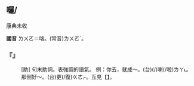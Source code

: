 
==囉/{{ruby|咯|ㄌㄨㄛ}}==

康典未收

'''國音''' <rt>ㄌㄨㄛ</rt>{{ruby|。|ㄌㄛ}}＝咯。(常音)<rt>ㄌㄨㄛˊ</rt>。

    

==='''『{{ruby|囉|·ㄌㄨㄛˊ}}』'''===
: [助] 句末助詞。表強調的語氣。 例：你去，就成～。(台){{ruby|汝|ㄌㄧˋ}}{{ruby|去|ㄎㄧ˪}}{{ruby|著|ㄉㄧㄜㆷ}}(/{{ruby|都|ㄉㄜ˫}}){{ruby|好|ㄏㄜˋ}}喇(/啦)<rt>ㄌㄚ˪</rt>。 那倒好～。(台){{ruby|彼|ㄏㆤ}}更(/復)<rt>ㄍㄜㆷ</rt>{{ruby|/|ㄍㄜ˪}}{{ruby|正|ㄐㄧㆩ}}{{ruby|好|ㄏㄜˋ}}。互見【{{ruby|咯|ㄌㄛ}}】。
    
